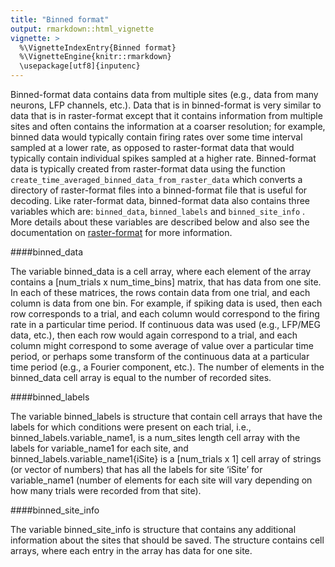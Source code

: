 ```yaml
---
title: "Binned format"
output: rmarkdown::html_vignette
vignette: >
  %\VignetteIndexEntry{Binned format}
  %\VignetteEngine{knitr::rmarkdown}
  \usepackage[utf8]{inputenc}
---
```




Binned-format data contains data from multiple sites (e.g., data from many neurons, LFP channels, etc.). Data that is in binned-format is very similar to data that is in raster-format except that it contains information from multiple sites and often contains the information at a coarser resolution; for example, binned data would typically contain firing rates over some time interval sampled at a lower rate, as opposed to raster-format data that would typically contain individual spikes sampled at a higher rate. Binned-format data is typically created from raster-format data using the function `create_time_averaged_binned_data_from_raster_data` which converts a directory of raster-format files into a binned-format file that is useful for decoding. Like rater-format data, binned-format data also contains three variables which are: `binned_data`, `binned_labels` and `binned_site_info` . More details about these variables are described below and also see the documentation on [raster-format](raster-format.html) for more information.

####binned_data

The variable binned_data is a cell array, where each element of the array contains a [num_trials x num_time_bins] matrix, that has data from one site. In each of these matrices, the rows contain data from one trial, and each column is data from one bin. For example, if spiking data is used, then each row corresponds to a trial, and each column would correspond to the firing rate in a particular time period. If continuous data was used (e.g., LFP/MEG data, etc.), then each row would again correspond to a trial, and each column might correspond to some average of value over a particular time period, or perhaps some transform of the continuous data at a particular time period (e.g., a Fourier component, etc.). The number of elements in the binned_data cell array is equal to the number of recorded sites.

####binned_labels

The variable binned_labels is structure that contain cell arrays that have the labels for which conditions were present on each trial, i.e., binned_labels.variable_name1, is a num_sites length cell array with the labels for variable_name1 for each site, and binned_labels.variable_name1{iSite} is a [num_trials x 1] cell array of strings (or vector of numbers) that has all the labels for site ‘iSite’ for variable_name1 (number of elements for each site will vary depending on how many trials were recorded from that site).

####binned_site_info

The variable binned_site_info is structure that contains any additional information about the sites that should be saved. The structure contains cell arrays, where each entry in the array has data for one site.

</div> 